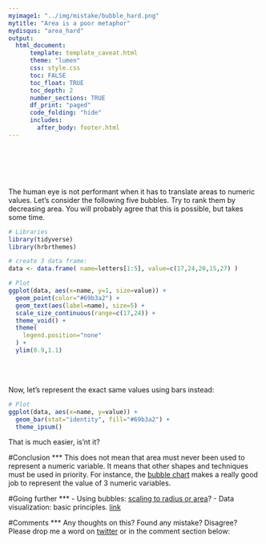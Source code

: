 ```yaml
---
myimage1: "../img/mistake/bubble_hard.png"
mytitle: "Area is a poor metaphor"
mydisqus: "area_hard"
output:
  html_document:
      template: template_caveat.html
      theme: "lumen"
      css: style.css
      toc: FALSE
      toc_float: TRUE
      toc_depth: 2
      number_sections: TRUE
      df_print: "paged"
      code_folding: "hide"
      includes: 
        after_body: footer.html
---
```


<br><br><br><br>
<div class="mycontent">

The human eye is not performant when it has to translate areas to numeric values. Let's consider the following five bubbles. Try to rank them by decreasing area. You will probably agree that this is possible, but takes some time.  

```r
# Libraries
library(tidyverse)
library(hrbrthemes)

# create 3 data frame:
data <- data.frame( name=letters[1:5], value=c(17,24,20,15,27) )

# Plot
ggplot(data, aes(x=name, y=1, size=value)) +
  geom_point(color="#69b3a2") +
  geom_text(aes(label=name), size=5) +
  scale_size_continuous(range=c(17,24)) +
  theme_void() +
  theme(
    legend.position="none"
  ) +
  ylim(0.9,1.1)
```


<br><br>



Now, let's represent the exact same values using bars instead:

```r
# Plot
ggplot(data, aes(x=name, y=value)) +
  geom_bar(stat="identity", fill="#69b3a2") +
  theme_ipsum()
```

That is much easier, is'nt it?





#Conclusion
***
This does not mean that area must never been used to represent a numeric variable. It means that other shapes and techniques must be used in priority. For instance, the [bubble chart](https://www.data-to-viz.com/graph/bubble.html) makes a really good job to represent the value of 3 numeric variables.




#Going further
***
- Using bubbles: [scaling to radius or area](file:///Users/y.holtz/Documents/data_to_viz/caveat/radius_or_area.html)? 
- Data visualization: basic principles. [link](http://paldhous.github.io/ucb/2016/dataviz/week2.html)



#Comments
***
Any thoughts on this? Found any mistake? Disagree? Please drop me a word on [twitter](https://twitter.com/R_Graph_Gallery) or in the comment section below:
<br>



</div>













